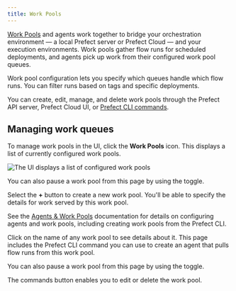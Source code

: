 ```yaml
---
title: Work Pools
---
```



[Work Pools](/2.9.0/concepts/work-pools/) and agents work together to bridge your orchestration environment &mdash; a local Prefect server or Prefect Cloud &mdash; and your execution environments. Work pools gather flow runs for scheduled deployments, and agents pick up work from their configured work pool queues.

Work pool configuration lets you specify which queues handle which flow runs. You can filter runs based on tags and specific deployments.

You can create, edit, manage, and delete work pools through the Prefect API server, Prefect Cloud UI, or [Prefect CLI commands](/2.9.0/concepts/work-pools/#work-pool-configuration).

## Managing work queues

To manage work pools in the UI, click the **Work Pools** icon. This displays a list of currently configured work pools.

![The UI displays a list of configured work pools](../img/ui/work-pool-list.png)

You can also pause a work pool from this page by using the toggle.

Select the **+** button to create a new work pool. You'll be able to specify the details for work served by this work pool.

See the [Agents & Work Pools](/2.9.0/concepts/work-pools/) documentation for details on configuring agents and work pools, including creating work pools from the Prefect CLI.

Click on the name of any work pool to see details about it. This page includes the Prefect CLI command you can use to create an agent that pulls flow runs from this work pool.

You can also pause a work pool from this page by using the toggle.

The commands button enables you to edit or delete the work pool.